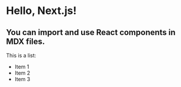 # Hello, Next.js!
 
## You can import and use React components in MDX files.

This is a list:

- Item 1
- Item 2
- Item 3
